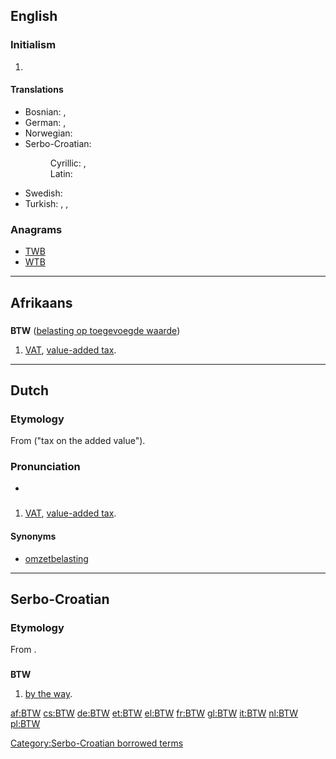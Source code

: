 {{also|btw}}
==English==

===Initialism===
{{en-initialism}}

# {{Internet|text}} {{initialism of|by the way}}

====Translations====
{{trans-top|[[by the way]]}}
* Bosnian: {{t|bs|inače}}, {{t|bs|uostalom}}
* German: {{t|de|apropos}}, {{t|de|übrigens}}
* Norwegian: {{t|no|forresten}}
* Serbo-Croatian:
*: Cyrillic: {{t|sh|УБР|tr=UBR|sc=Cyrl}}, {{qualifier|slang}} {{t|sh|БТЊ|sc=Cyrl}}
*: Latin: {{t|sh|UBR|sc=Latn}}
{{trans-mid}}
* Swedish: {{t|sv|förresten}}
* Turkish: {{t|tr|aklıma gelmişken}}, {{t|tr|bu arada}}, {{t|tr|bu vesileyle|tr=vesi:leyle}}
{{trans-bottom}}

===Anagrams===
* [[TWB#English|TWB]]
* [[WTB#English|WTB]]

----

==Afrikaans==

==={{initialism|lang=af}}===
'''BTW''' ([[belasting op toegevoegde waarde]])

# [[VAT]], [[value-added tax]].

----

==Dutch==

===Etymology===
From {{term|belasting|lang=nl}} {{term|op|lang=nl}} {{term|de|lang=nl}} {{term|toevoegen|toegevoegde|lang=nl}} {{term|waarde|lang=nl}} ("tax on the added value").

===Pronunciation===
* {{audio|Nl-BTW.ogg|Audio}}

==={{initialism|lang=nl}}===
{{head|nl}}

# [[VAT]], [[value-added tax]].

====Synonyms====
* [[omzetbelasting]]

----

==Serbo-Croatian==

===Etymology===
From {{etyl|en|sh}} {{term|BTW||[[by the way]]|lang=en}}.

==={{initialism|lang=sh}}===
'''BTW'''

# {{Internet|text}} [[by the way]].

[[Category:Serbo-Croatian borrowed terms]]

[[af:BTW]]
[[cs:BTW]]
[[de:BTW]]
[[et:BTW]]
[[el:BTW]]
[[fr:BTW]]
[[gl:BTW]]
[[it:BTW]]
[[nl:BTW]]
[[pl:BTW]]
